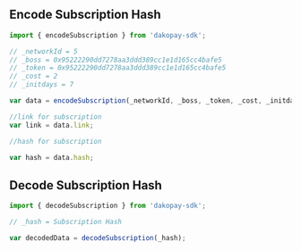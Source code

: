 ## Encode Subscription Hash

```jsx
import { encodeSubscription } from 'dakopay-sdk';

// _networkId = 5
// _boss = 0x95222290dd7278aa3ddd389cc1e1d165cc4bafe5
// _token = 0x95222290dd7278aa3ddd389cc1e1d165cc4bafe5
// _cost = 2
// _initdays = 7

var data = encodeSubscription(_networkId, _boss, _token, _cost, _initdays);

//link for subscription
var link = data.link;

//hash for subscription

var hash = data.hash;
```

## Decode Subscription Hash

```jsx
import { decodeSubscription } from 'dakopay-sdk';

// _hash = Subscription Hash

var decodedData = decodeSubscription(_hash);
```
